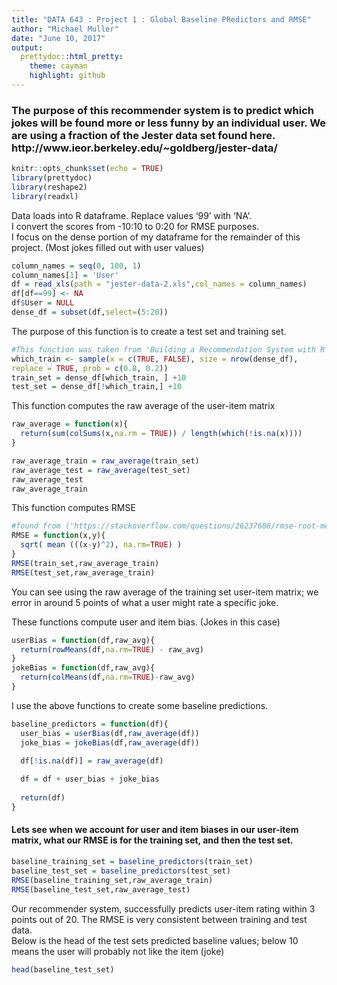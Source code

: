 ---
title: "DATA 643 : Project 1 : Global Baseline PRedictors and RMSE"
author: "Michael Muller"
date: "June 10, 2017"
output:
  prettydoc::html_pretty:
    theme: cayman
    highlight: github
---



### The purpose of this recommender system is to predict which jokes will be found more or less funny by an individual user. We are using a fraction of the Jester data set found here.  http://www.ieor.berkeley.edu/~goldberg/jester-data/

```{r setup, include=FALSE}
knitr::opts_chunk$set(echo = TRUE)
library(prettydoc)
library(reshape2)
library(readxl)
```

Data loads into R dataframe. Replace values '99' with 'NA'.  
I convert the scores from -10:10 to 0:20 for RMSE purposes.  
I focus on the dense portion of my dataframe for the remainder of this project. (Most jokes filled out with user values)  


```{r}
column_names = seq(0, 100, 1)
column_names[1] = 'User'
df = read_xls(path = "jester-data-2.xls",col_names = column_names)
df[df==99] <- NA
df$User = NULL
dense_df = subset(df,select=(5:20))
```

The purpose of this function is to create a test set and training set.  
```{r}
#This function was taken from 'Building a Recommendation System with R' 
which_train <- sample(x = c(TRUE, FALSE), size = nrow(dense_df),
replace = TRUE, prob = c(0.8, 0.2))
train_set = dense_df[which_train, ] +10
test_set = dense_df[!which_train,] +10
```

This function computes the raw average of the user-item matrix  

```{r}
raw_average = function(x){
  return(sum(colSums(x,na.rm = TRUE)) / length(which(!is.na(x))))
}

raw_average_train = raw_average(train_set)
raw_average_test = raw_average(test_set)
raw_average_test
raw_average_train

```

This function computes RMSE
```{r}
#found from ('https://stackoverflow.com/questions/26237688/rmse-root-mean-square-deviation-calculation-in-r')
RMSE = function(x,y){
  sqrt( mean (((x-y)^2), na.rm=TRUE) )
}
RMSE(train_set,raw_average_train)
RMSE(test_set,raw_average_train)
```

You can see using the raw average of the training set user-item matrix; we error in around 5 points of what a user might rate a specific joke.  


These functions compute user and item bias. (Jokes in this case)  

```{r}
userBias = function(df,raw_avg){
  return(rowMeans(df,na.rm=TRUE) - raw_avg)
}
jokeBias = function(df,raw_avg){
  return(colMeans(df,na.rm=TRUE)-raw_avg)
}
```

I use the above functions to create some baseline predictions.  

```{r}
baseline_predictors = function(df){
  user_bias = userBias(df,raw_average(df))
  joke_bias = jokeBias(df,raw_average(df))

  df[!is.na(df)] = raw_average(df)
  
  df = df + user_bias + joke_bias
  
  return(df)
}
```
#### Lets see when we account for user and item biases in our user-item matrix, what our RMSE is for the training set, and then the test set.
```{R}
baseline_training_set = baseline_predictors(train_set)
baseline_test_set = baseline_predictors(test_set)
RMSE(baseline_training_set,raw_average_train)
RMSE(baseline_test_set,raw_average_test)
```

Our recommender system, successfully predicts user-item rating within 3 points out of 20. The RMSE is very consistent between training and test data.  
Below is the head of the test sets predicted baseline values; below 10 means the user will probably not like the item (joke)  

```{r}
head(baseline_test_set)
```
